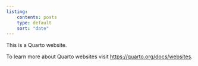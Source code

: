 ```yaml
---
listing:
    contents: posts
    type: default
    sort: "date"
---
```


This is a Quarto website.

To learn more about Quarto websites visit <https://quarto.org/docs/websites>.

